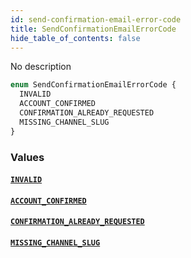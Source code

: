 ```yaml
---
id: send-confirmation-email-error-code
title: SendConfirmationEmailErrorCode
hide_table_of_contents: false
---
```


No description

```graphql
enum SendConfirmationEmailErrorCode {
  INVALID
  ACCOUNT_CONFIRMED
  CONFIRMATION_ALREADY_REQUESTED
  MISSING_CHANNEL_SLUG
}
```

### Values

#### [`INVALID`](#)

#### [`ACCOUNT_CONFIRMED`](#)

#### [`CONFIRMATION_ALREADY_REQUESTED`](#)

#### [`MISSING_CHANNEL_SLUG`](#)
